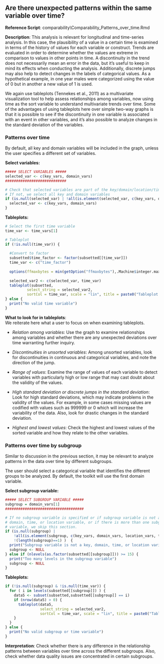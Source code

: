 ## Are there unexpected patterns within the same variable over time?

**Reference Script**: comparability\\Comparability_Patterns_over_time.Rmd

**Description**: This analysis is relevant for longitudinal and time-series analysis. In this case, the plausibility of a value in a certain time is examined in terms of the history of values for each variable or construct. Trends are evaluated in order to determine whether the values are extreme in comparison to values in other points in time. A discontinuity in the trend does not necessarily mean an error in the data, but it's useful to keep in mind its effects when conducting the analysis. Additionally, discrete jumps may also help to detect changes in the labels of categorical values. As a hypothetical example, in one year males were categorized using the value of 0 but in another a new value of 1 is used.   

We again use tableplots (Tennekes et al., 2011) as a multivariate visualization tool to help assess relationships among variables, now using time as the sort variable to understand multivariate trends over time. Some of the advantages of using tableplots here over simple two-way graphs is that it is possible to see if the discontinuity in one variable is associated with an event in other variables, and it's also possible to analyze changes in the standard deviation of the variables.  
  
### Patterns over time

By default, all key and domain variables will be included in the graph, unless the user specifies a different set of variables.

**Select variables:**
```r
##### SELECT VARIABLES #####
selected_var <- c(key_vars, domain_vars)
############################

# Check that selected variables are part of the key/domain/location/time variables. 
# If not, we select all key and domain variables
if (is.null(selected_var) | !all(is.element(selected_var, c(key_vars, domain_vars, location_vars, time_vars))) )  {
  selected_var <- c(key_vars, domain_vars)
}
```

**Tableplots:**
```r
# Select the first time variable 
time_var <- time_vars[1]

# Tableplot 
if (!is.null(time_var)) {
  
  #Convert to factor
  subsetted$time_factor <- factor(subsetted[[time_var]])
  time_var <- c("time_factor")
  
  options(ffmaxbytes = min(getOption("ffmaxbytes"),.Machine$integer.max * 12))
  
  selected_var2 <- c(selected_var, time_var)
  tableplot(subsetted, 
          select_string = selected_var2, 
          sortCol = time_var, scale = "lin", title = paste0("Tableplot sorted by: Time \nSubset: ",subset_text))
} else {
  print("No valid time variable")
}
```


**What to look for in tableplots**:  
We reiterate here what a user to focus on when examining tableplots.

- *Relation among variables*: Use the graph to examine relationships among variables and whether there are any unexpected deviations over time warranting further inquiry.

- *Discontinuities in unsorted variables*: Among unsorted variables, look for discontinuities in continuous and categorical variables, and note the direction of the jump.

- *Range of values*: Examine the range of values of each variable to detect variables with particularly high or low range that may cast doubt about the validity of the values.  

- *High standard deviation or discrete jumps in the standard deviation*: Look for high standard deviations, which may indicate problems in the validity of the values. For example, in some cases missing values are codified with values such as 999999 or 0 which will increase the variability of the data. Also, look for drastic changes in the standard deviation. 

- *Highest and lowest values*: Check the highest and lowest values of the sorted variable and how they relate to the other variables.  
  
  
### Patterns over time by subgroup

Similar to discussion in the previous section, it may be relevant to analyze patterns in the data over time by different subgroups. 

The user should select a categorical variable that identifies the different groups to be analyzed. By default, the toolkit will use the first domain variable.  

**Select subgroup variable:**
```r
##### SELECT SUBGROUP VARIABLE #####
subgroup = domain_vars[1]
####################################

# If no subgroup variable is specified or if subgroup variable is not a key,
# domain, time, or location variable, or if there is more than one subgroup 
# variable, we skip this section.
if (is.null(subgroup) | 
    !all(is.element(subgroup, c(key_vars, domain_vars, location_vars, time_vars))) | 
    !(length(subgroup)==1) )  {
  print("Subgroup variable is not a key, domain, time, or location variable, or there is more than one subgroup variable")
  subgroup <- NULL
} else if (nlevels(as.factor(subsetted[[subgroup]])) >= 15) {
  print("Too many levels in the subgroup variable")
  subgroup <- NULL
}
```

**Tableplots:**
```r

if (!is.null(subgroup) & !is.null(time_var)) {
  for ( i in levels(subsetted[[subgroup]]) ) {
    data5 <- subset(subsetted,subsetted[[subgroup]] == i)
    if (nrow(data5) > 0) {
      tableplot(data5, 
                select_string = selected_var2, 
                sortCol = time_var, scale = "lin", title = paste0("Tableplot sorted by: Time. Where ",subgroup, "= ", i,"\nSubset: ",subset_text))
    }
  }
} else {
  print("No valid subgroup or time variable")
}
```

**Interpretation**: Check whether there is any difference in the relationship patterns between variables over time across the different subgroups. Also, check whether data quality issues are concentrated in certain subgroups.  

